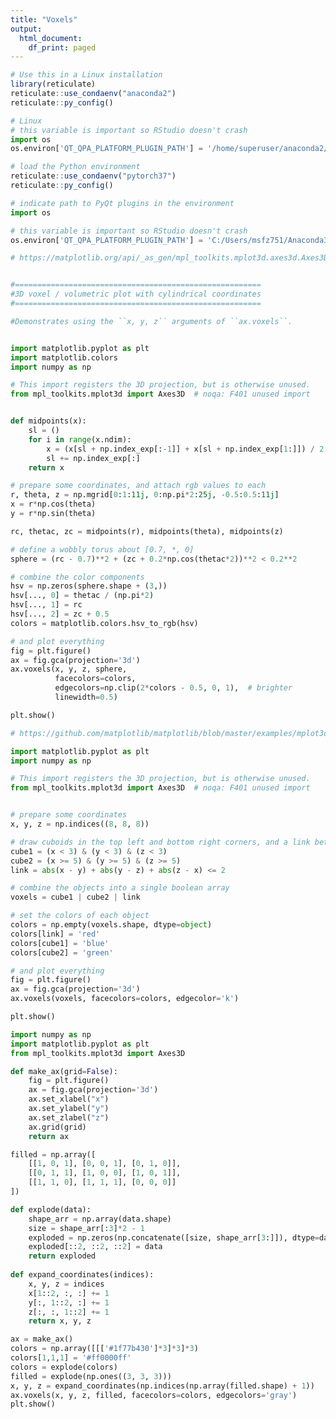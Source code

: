 ```yaml
---
title: "Voxels"
output:
  html_document:
    df_print: paged
---
```


```r
# Use this in a Linux installation
library(reticulate)
reticulate::use_condaenv("anaconda2")
reticulate::py_config()
```

```python
# Linux
# this variable is important so RStudio doesn't crash
import os
os.environ['QT_QPA_PLATFORM_PLUGIN_PATH'] = '/home/superuser/anaconda2/plugins/platforms'
```

```r
# load the Python environment
reticulate::use_condaenv("pytorch37")
reticulate::py_config()
```

```python
# indicate path to PyQt plugins in the environment
import os

# this variable is important so RStudio doesn't crash
os.environ['QT_QPA_PLATFORM_PLUGIN_PATH'] = 'C:/Users/msfz751/Anaconda3/envs/pytorch37/Library/plugins/platforms'
```


```python
# https://matplotlib.org/api/_as_gen/mpl_toolkits.mplot3d.axes3d.Axes3D.html


#=======================================================
#3D voxel / volumetric plot with cylindrical coordinates
#=======================================================

#Demonstrates using the ``x, y, z`` arguments of ``ax.voxels``.


import matplotlib.pyplot as plt
import matplotlib.colors
import numpy as np

# This import registers the 3D projection, but is otherwise unused.
from mpl_toolkits.mplot3d import Axes3D  # noqa: F401 unused import


def midpoints(x):
    sl = ()
    for i in range(x.ndim):
        x = (x[sl + np.index_exp[:-1]] + x[sl + np.index_exp[1:]]) / 2.0
        sl += np.index_exp[:]
    return x

# prepare some coordinates, and attach rgb values to each
r, theta, z = np.mgrid[0:1:11j, 0:np.pi*2:25j, -0.5:0.5:11j]
x = r*np.cos(theta)
y = r*np.sin(theta)

rc, thetac, zc = midpoints(r), midpoints(theta), midpoints(z)

# define a wobbly torus about [0.7, *, 0]
sphere = (rc - 0.7)**2 + (zc + 0.2*np.cos(thetac*2))**2 < 0.2**2

# combine the color components
hsv = np.zeros(sphere.shape + (3,))
hsv[..., 0] = thetac / (np.pi*2)
hsv[..., 1] = rc
hsv[..., 2] = zc + 0.5
colors = matplotlib.colors.hsv_to_rgb(hsv)

# and plot everything
fig = plt.figure()
ax = fig.gca(projection='3d')
ax.voxels(x, y, z, sphere,
          facecolors=colors,
          edgecolors=np.clip(2*colors - 0.5, 0, 1),  # brighter
          linewidth=0.5)

plt.show()


```



```python
# https://github.com/matplotlib/matplotlib/blob/master/examples/mplot3d/voxels.py

import matplotlib.pyplot as plt
import numpy as np

# This import registers the 3D projection, but is otherwise unused.
from mpl_toolkits.mplot3d import Axes3D  # noqa: F401 unused import


# prepare some coordinates
x, y, z = np.indices((8, 8, 8))

# draw cuboids in the top left and bottom right corners, and a link between them
cube1 = (x < 3) & (y < 3) & (z < 3)
cube2 = (x >= 5) & (y >= 5) & (z >= 5)
link = abs(x - y) + abs(y - z) + abs(z - x) <= 2

# combine the objects into a single boolean array
voxels = cube1 | cube2 | link

# set the colors of each object
colors = np.empty(voxels.shape, dtype=object)
colors[link] = 'red'
colors[cube1] = 'blue'
colors[cube2] = 'green'

# and plot everything
fig = plt.figure()
ax = fig.gca(projection='3d')
ax.voxels(voxels, facecolors=colors, edgecolor='k')

plt.show()
```

```python
import numpy as np
import matplotlib.pyplot as plt
from mpl_toolkits.mplot3d import Axes3D

def make_ax(grid=False):
    fig = plt.figure()
    ax = fig.gca(projection='3d')
    ax.set_xlabel("x")
    ax.set_ylabel("y")
    ax.set_zlabel("z")
    ax.grid(grid)
    return ax

filled = np.array([
    [[1, 0, 1], [0, 0, 1], [0, 1, 0]],
    [[0, 1, 1], [1, 0, 0], [1, 0, 1]],
    [[1, 1, 0], [1, 1, 1], [0, 0, 0]]
])

def explode(data):
    shape_arr = np.array(data.shape)
    size = shape_arr[:3]*2 - 1
    exploded = np.zeros(np.concatenate([size, shape_arr[3:]]), dtype=data.dtype)
    exploded[::2, ::2, ::2] = data
    return exploded
    
def expand_coordinates(indices):
    x, y, z = indices
    x[1::2, :, :] += 1
    y[:, 1::2, :] += 1
    z[:, :, 1::2] += 1
    return x, y, z

ax = make_ax()
colors = np.array([[['#1f77b430']*3]*3]*3)
colors[1,1,1] = '#ff0000ff'
colors = explode(colors)
filled = explode(np.ones((3, 3, 3)))
x, y, z = expand_coordinates(np.indices(np.array(filled.shape) + 1))
ax.voxels(x, y, z, filled, facecolors=colors, edgecolors='gray')
plt.show()
```
